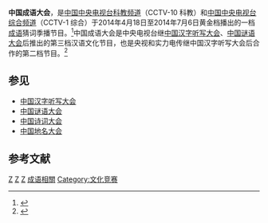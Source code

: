 {{电视节目信息框
| 名称      = 中国成语大会
| 英文名称  = {{lang|en|''The Chinese IDiom Congress''}}
| 图片      = 中国成语大会 2014.jpg
| 图说      = 2014年中国成语大会标志
| 类型      = 季播节目、原创文化类电视节目
| 总导演    = 关正文
| 原创      = 金越、关正文
| 顾问      = [[胡占凡|胡占凡]]、[[李卫红|李卫红]]
| 评委      = 吕海春、吴满霖、陈重庆、白　冰
| 制片人    = 吕雁、孙凯
| 编剧      = 刘景文、关宇暄
| 主持人    = [[張騰岳|張騰岳]]
| 主要佳賓  = [[酈波|酈波]]、[[蒙曼|蒙曼]]、[[蔣方舟|蔣方舟]]
| 剪辑      = 任徐
| 助理导演  = 
| 摄影      = 郭飞
| 监制      = 金越、王晓斌
| 制作公司  = [[实力传媒|实力传媒]]
| 片尾曲    = 《相思成语》
| 作曲2     = 刘牧
| 作词2     = 鹏泊
| 演唱2     = 刘牧
| 拍摄地    = [[邯郸|邯郸]]（第二季）
| 标语      = 中国智慧，自成语境
| 國家      = {{中华人民共和国}} 
| 語言      = [[简化字|简化字]]、[[普通话|普通话]]
| 每集長    = 1小时30分
| 頻道      = [[中国中央电视台综合频道|CCTV-1 综合]]<br>[[中国中央电视台科教频道|CCTV-10 科教]]
| 播出日期  = 第一季：2014年4月18日-2014年7月6日<br/>第二季：2015年11月20日-2016年2月1日
| 相关节目  = [[中国汉字听写大会|中国汉字听写大会]]<br>[[中国谜语大会|中国谜语大会]]<br>[[中国诗词大会|中国诗词大会]]
| 官方网站  = http://kejiao.cntv.cn/2014zgcydh/
}}
'''中国成语大会'''，是[[中国中央电视台科教频道|中国中央电视台科教频道]]（CCTV-10 科教）和[[中国中央电视台综合频道|中国中央电视台综合频道]]（CCTV-1 综合）于2014年4月18日至2014年7月6日黄金档播出的一档[[成语|成语]]猜词季播节目。<ref>{{cite web|title=大型文化类原创季播电视节目 《中国成语大会》节目简介|url=http://kejiao.cntv.cn/2014/03/18/ARTI1395131223026400.shtml|publisher=央视网|accessdate=2014-06-01|date=2014年3月19日|archive-date=2020-11-04|archive-url=https://web.archive.org/web/20201104220435/http://kejiao.cntv.cn/2014/03/18/ARTI1395131223026400.shtml|dead-url=no}}</ref>中国成语大会是中央电视台继[[中国汉字听写大会|中国汉字听写大会]]、[[中国谜语大会|中国谜语大会]]后推出的第三档汉语文化节目，也是央视和实力电传继中国汉字听写大会后合作的第二档节目。<ref>{{cite web|title=《中国成语大会》18日登陆央视 创新设计玩转“成语”|url=http://kejiao.cntv.cn/2014/04/17/ARTI1397714768460488.shtml|publisher=央视网|accessdate=2014-06-01|date=2014年4月17日|archive-date=2020-11-04|archive-url=https://web.archive.org/web/20201104224841/http://kejiao.cntv.cn/2014/04/17/ARTI1397714768460488.shtml|dead-url=no}}</ref>

==参见==
* [[中国汉字听写大会|中国汉字听写大会]]
* [[中国谜语大会|中国谜语大会]]
* [[中国诗词大会|中国诗词大会]]
* [[中国地名大会|中国地名大会]]

==参考文献==
{{reflist}}

{{电视小作品}}

[[Category:中国中央电视台综艺节目|Z]]
[[Category:中国中央电视台综合频道已停播节目|Z]]
[[Category:中国中央电视台科教频道已停播节目|Z]]
[[Category:成语相關|]]
[[Category:文化竞赛|Category:文化竞赛]]